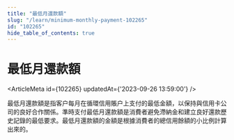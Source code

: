 ```yaml
---
title: "最低月還款額"
slug: "/learn/minimum-monthly-payment-102265"
id: "102265"
hide_table_of_contents: true
---
```



# 最低月還款額

<ArticleMeta id={102265} updatedAt={'2023-09-26 13:59:00'} />
<div className='border-solid border-b border-t-0 my-4 border-[var(--ifm-color-gray-300)]' />

最低月還款額是指客户每月在循環信用賬户上支付的最低金額，以保持與信用卡公司的良好合作關係。準時支付最低月還款額是消費者避免滯納金和建立良好還款歷史記錄的最低要求。最低月還款額的金額是根據消費者的總信用餘額的小比例計算出來的。
